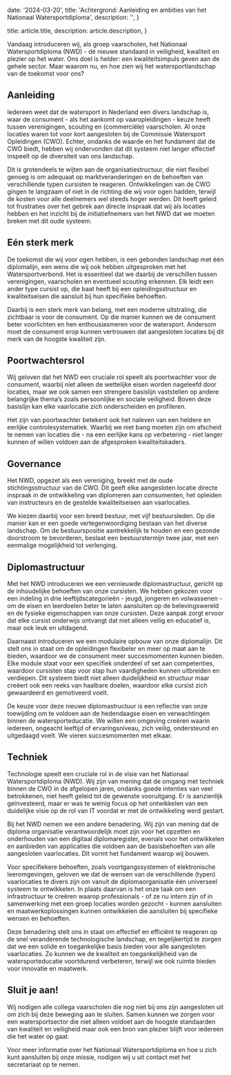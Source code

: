 
  date: '2024-03-20',
  title:
    'Achtergrond: Aanleiding en ambities van het Nationaal Watersportdiploma',
  description: '',
}

  title: article.title,
  description: article.description,
}


Vandaag introduceren wij, als groep vaarscholen, het Nationaal Watersportdiploma (NWD) - dé nieuwe standaard in veiligheid, kwaliteit en plezier op het water. Ons doel is helder: een kwaliteitsimpuls geven aan de gehele sector. Maar waarom nu, en hoe zien wij het watersportlandschap van de toekomst voor ons?

## Aanleiding

Iedereen weet dat de watersport in Nederland een divers landschap is, waar de consument - als het aankomt op vaaropleidingen - keuze heeft tussen verenigingen, scouting en (commerciële) vaarscholen. Al onze locaties waren tot voor kort aangesloten bij de Commissie Watersport Opleidingen (CWO). Echter, ondanks de waarde en het fundament dat de CWO biedt, hebben wij ondervonden dat dit systeem niet langer effectief inspeelt op de diversiteit van ons landschap.

Dit is grotendeels te wijten aan de organisatiestructuur, die niet flexibel genoeg is om adequaat op marktveranderingen en de behoeften van verschillende typen cursisten te reageren. Ontwikkelingen van de CWO gingen te langzaam of niet in de richting die wij voor ogen hadden, terwijl de kosten voor alle deelnemers wel steeds hoger werden. Dit heeft geleid tot frustraties over het gebrek aan directe inspraak dat wij als locaties hebben en het inzicht bij de initiatiefnemers van het NWD dat we moeten breken met dit oude systeem.

## Eén sterk merk

De toekomst die wij voor ogen hebben, is een gebonden landschap met één diplomalijn, een wens die wij ook hebben uitgesproken met het Watersportverbond. Het is essentieel dat we daarbij de verschillen tussen verenigingen, vaarscholen en eventueel scouting erkennen. Elk leidt een ander type cursist op, die baat heeft bij een opleidingsstructuur en kwaliteitseisen die aansluit bij hun specifieke behoeften.

Daarbij is een sterk merk van belang, met een moderne uitstraling, die zichtbaar is voor de consument. Op die manier kunnen we de consument beter voorlichten en hen enthousiasmeren voor de watersport. Andersom moet de consument erop kunnen vertrouwen dat aangesloten locaties bij dit merk van de hoogste kwaliteit zijn.

## Poortwachtersrol

Wij geloven dat het NWD een cruciale rol speelt als poortwachter voor de consument, waarbij niet alleen de wettelijke eisen worden nageleefd door locaties, maar we ook samen een strengere basislijn vaststellen op andere belangrijke thema’s zoals persoonlijke en sociale veiligheid. Boven deze basislijn kan elke vaarlocatie zich onderscheiden en profileren.

Het zijn van poortwachter betekent ook het naleven van een heldere en eerlijke controlesystematiek. Waarbij we niet bang moeten zijn om afscheid te nemen van locaties die - na een eerlijke kans op verbetering - niet langer kunnen of willen voldoen aan de afgesproken kwaliteitskaders.

## Governance

Het NWD, opgezet als een vereniging, breekt met de oude stichtingsstructuur van de
CWO. Dit geeft elke aangesloten locatie directe inspraak in de ontwikkeling van
diplomeren aan consumenten, het opleiden van instructeurs en de gestelde kwaliteitseisen aan vaarlocaties.

We kiezen daarbij voor een breed bestuur, met vijf bestuursleden. Op die manier kan er een goede vertegenwoordiging bestaan van het diverse landschap. Om de bestuurspositie aantrekkelijk te houden en een gezonde doorstroom te bevorderen, beslaat een bestuurstermijn twee jaar, met een eenmalige mogelijkheid tot verlenging.

## Diplomastructuur

Met het NWD introduceren we een vernieuwde diplomastructuur, gericht op de inhoudelijke behoeften van onze cursisten. We hebben gekozen voor een indeling in drie leeftijdscategorieën - jeugd, jongeren en volwassenen - om de eisen en leerdoelen beter te laten aansluiten op de belevingswereld en de fysieke eigenschappen van onze cursisten. Deze aanpak zorgt ervoor dat elke cursist onderwijs ontvangt dat niet alleen veilig en educatief is, maar ook leuk en uitdagend.

Daarnaast introduceren we een modulaire opbouw van onze diplomalijn. Dit stelt ons in staat om de opleidingen flexibeler en meer op maat aan te bieden, waardoor we de consument meer succesmomenten kunnen bieden. Elke module staat voor een specifiek onderdeel of set aan competenties, waardoor cursisten stap voor stap hun vaardigheden kunnen uitbreiden en verdiepen. Dit systeem biedt niet alleen duidelijkheid en structuur maar creëert ook een reeks van haalbare doelen, waardoor elke cursist zich gewaardeerd en gemotiveerd voelt.

De keuze voor deze nieuwe diplomastructuur is een reflectie van onze toewijding om te voldoen aan de hedendaagse eisen en verwachtingen binnen de watersporteducatie. We willen een omgeving creëren waarin iedereen, ongeacht leeftijd of ervaringsniveau, zich veilig, ondersteund en uitgedaagd voelt. We vieren succesmomenten met elkaar.

## Techniek

Technologie speelt een cruciale rol in de visie van het Nationaal Watersportdiploma (NWD). Wij zijn van mening dat de omgang met techniek binnen de CWO in de afgelopen jaren, ondanks goede intenties van veel betrokkenen, niet heeft geleid tot de gewenste vooruitgang. Er is aanzienlijk geïnvesteerd, maar er was te weinig focus op het ontwikkelen van een duidelijke visie op de rol van IT voordat er met de ontwikkeling werd gestart.

Bij het NWD nemen we een andere benadering. Wij zijn van mening dat de diploma organisatie verantwoordelijk moet zijn voor het opzetten en onderhouden van een digitaal diplomaregister, evenals voor het ontwikkelen en aanbieden van applicaties die voldoen aan de basisbehoeften van alle aangesloten vaarlocaties. Dit vormt het fundament waarop wij bouwen.

Voor specifiekere behoeften, zoals voortgangssystemen of elektronische leeromgevingen, geloven we dat de wensen van de verschillende (typen) vaarlocaties te divers zijn om vanuit de diplomaorganisatie één universeel systeem te ontwikkelen. In plaats daarvan is het onze taak om een infrastructuur te creëren waarop professionals - of ze nu intern zijn of in samenwerking met een groep locaties worden gezocht - kunnen aansluiten en maatwerkoplossingen kunnen ontwikkelen die aansluiten bij specifieke wensen en behoeften.

Deze benadering stelt ons in staat om effectief en efficiënt te reageren op de snel veranderende technologische landschap, en tegelijkertijd te zorgen dat we een solide en toegankelijke basis bieden voor alle aangesloten vaarlocaties. Zo kunnen we de kwaliteit en toegankelijkheid van de watersporteducatie voortdurend verbeteren, terwijl we ook ruimte bieden voor innovatie en maatwerk.

## Sluit je aan!

Wij nodigen alle collega vaarscholen die nog niet bij ons zijn aangesloten uit om zich bij deze beweging aan te sluiten. Samen kunnen we zorgen voor een watersportsector die niet alleen voldoet aan de hoogste standaarden van kwaliteit en veiligheid maar ook een bron van plezier blijft voor iedereen die het water op gaat.

Voor meer informatie over het Nationaal Watersportdiploma en hoe u zich kunt aansluiten bij onze missie, nodigen wij u uit contact met het secretariaat op te nemen.
